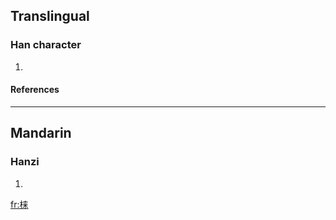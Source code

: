 {{see|棶}}

==Translingual==
===Han character===
{{Han char|rn=75|rad=木|as=07|sn=11|four=|canj=木木廿 (DDT)}}
# {{defn|Han|sort=木07}}
====References====
{{Han ref|kx=0531.131|hdz=21212.061|uh=68BE|ud=26814}}

----
==Mandarin==
===Hanzi===
{{cmn-hanzi|tra=棶|pin=[[lái]] ([[lai2]])|wg=lai<sup>2</sup>}}
# {{defn|Mandarin}}

[[fr:梾]]